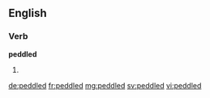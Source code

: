 ==English==

===Verb===
'''peddled'''

# {{en-past of|peddle}}

[[de:peddled]]
[[fr:peddled]]
[[mg:peddled]]
[[sv:peddled]]
[[vi:peddled]]